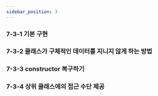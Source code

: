 ```yaml
---
sidebar_position: 3
---
```


### 7-3-1 기본 구현

### 7-3-2 클래스가 구체적인 데이터를 지니지 않게 하는 방법

### 7-3-3 constructor 복구하기

### 7-3-4 상위 클래스에의 접근 수단 제공
